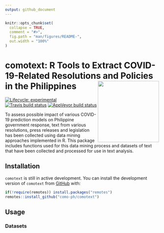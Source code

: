 ```yaml
---
output: github_document
---
```


<!-- README.md is generated from README.Rmd. Please edit that file -->

```r
knitr::opts_chunk$set(
  collapse = TRUE,
  comment = "#>",
  fig.path = "man/figures/README-",
  out.width = "100%"
)
```

# comotext: R Tools to Extract COVID-19-Related Resolutions and Policies in the Philippines <img src="man/figures/comotext.png" width = "200px" align="right" />

<!-- badges: start -->
[![Lifecycle: experimental](https://img.shields.io/badge/lifecycle-experimental-orange.svg)](https://www.tidyverse.org/lifecycle/#experimental)
[![Travis build status](https://travis-ci.org/como-ph/comotext.svg?branch=master)](https://travis-ci.org/como-ph/comotext)
[![AppVeyor build status](https://ci.appveyor.com/api/projects/status/github/como-ph/comotext?branch=master&svg=true)](https://ci.appveyor.com/project/como-ph/comotext)
<!-- badges: end -->

To assess possible impact of various COVID-19 prediction models on Philippine government response, text from various resolutions, press releases and legislation has been collected using data mining approaches implemented in R. This package includes functions used for this data mining process and datasets of text that have been collected and processed for use in text analysis.

## Installation

`comotext` is still in active development. You can install the development version of `comotext` from [GitHub](https://github.com/como-ph/comotext) with:

```r
if(!require(remotes)) install.packages("remotes")
remotes::install_github("como-ph/comotext")
```

## Usage

### Datasets


